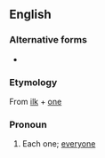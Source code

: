 ==English==

===Alternative forms===
* {{l|en|ilkoon}}

===Etymology===
From [[ilk]] + [[one]]

===Pronoun===
{{en-pron}}

# {{lb|en|obsolete}} Each one; [[everyone]]
#: {{rfquotek|Geoffrey Chaucer}}